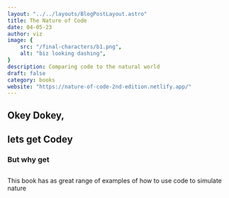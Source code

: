 ```yaml
---
layout: "../../layouts/BlogPostLayout.astro"
title: The Nature of Code
date: 04-05-23
author: viz
image: {
    src: "/final-characters/b1.png",
    alt: "biz looking dashing",
}
description: Comparing code to the natural world
draft: false
category: books
website: "https://nature-of-code-2nd-edition.netlify.app/"
---
```

## Okey Dokey,
## lets get Codey
### But why get 
## 
This book has as great range of examples of how to use code to simulate nature